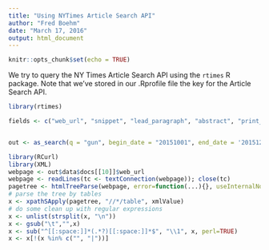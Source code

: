 ```yaml
---
title: "Using NYTimes Article Search API"
author: "Fred Boehm"
date: "March 17, 2016"
output: html_document
---
```


```r
knitr::opts_chunk$set(echo = TRUE)
```

We try to query the NY Times Article Search API using the `rtimes` R package. Note that we've stored in our .Rprofile file the key for the Article Search API.

```r
library(rtimes)

fields <- c("web_url", "snippet", "lead_paragraph", "abstract", "print_page", "blog", "source", "multimedia", "headline", "keywords", "pub_date", "document_type", "news_desk", "byline", "type_of_material", "_id", "word_count")


out <- as_search(q = "gun", begin_date = "20151001", end_date = '20151201', fl = fields, key = "7642da179286f44d2465cc3830bcf149:18:61971189")

```



```r
library(RCurl)
library(XML)
webpage <- out$data$docs[[10]]$web_url
webpage <- readLines(tc <- textConnection(webpage)); close(tc)
pagetree <- htmlTreeParse(webpage, error=function(...){}, useInternalNodes = TRUE)
# parse the tree by tables
x <- xpathSApply(pagetree, "//*/table", xmlValue)  
# do some clean up with regular expressions
x <- unlist(strsplit(x, "\n"))
x <- gsub("\t","",x)
x <- sub("^[[:space:]]*(.*?)[[:space:]]*$", "\\1", x, perl=TRUE)
x <- x[!(x %in% c("", "|"))]
```


